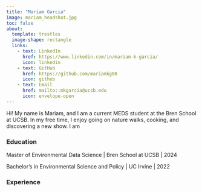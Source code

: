 ```yaml
---
title: "Mariam Garcia"
image: mariam_headshot.jpg
toc: false
about:
  template: trestles
  image-shape: rectangle
  links: 
    - text: LinkedIn
      href: https://www.linkedin.com/in/mariam-k-garcia/
      icon: linkedin
    - text: GitHub
      href: https://github.com/mariamkg00
      icon: github
    - text: Email
      href: mailto::mkgarcia@ucsb.edu
      icon: envelope-open
---
```


Hi! My name is Mariam, and I am a current MEDS student at the Bren School at UCSB. In my free time, I enjoy going on nature walks, cooking, and discovering a new show. I am

### Education

Master of Environmental Data Science \| Bren School at UCSB \| 2024

Bachelor's in Environmental Science and Policy \| UC Irvine \| 2022

### Experience
